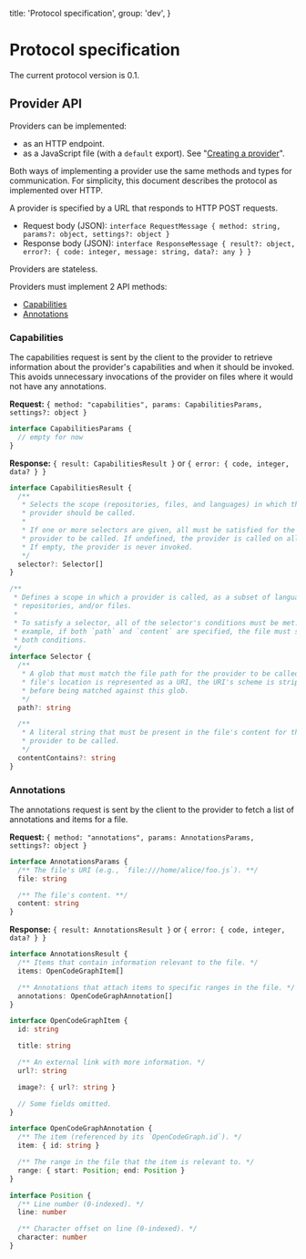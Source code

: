   title: 'Protocol specification',
  group: 'dev',
}

# Protocol specification

The current protocol version is 0.1.

## Provider API

Providers can be implemented:

- as an HTTP endpoint.
- as a JavaScript file (with a `default` export). See "[Creating a provider](creating-a-provider.mdx)".

Both ways of implementing a provider use the same methods and types for communication. For simplicity, this document describes the protocol as implemented over HTTP.

A provider is specified by a URL that responds to HTTP POST requests.

- Request body (JSON): `interface RequestMessage { method: string, params?: object, settings?: object }`
- Response body (JSON): `interface ResponseMessage { result?: object, error?: { code: integer, message: string, data?: any } }`

Providers are stateless.

Providers must implement 2 API methods:

- [Capabilities](#capabilities)
- [Annotations](#annotations)

### Capabilities

The capabilities request is sent by the client to the provider to retrieve information about the provider's capabilities and when it should be invoked. This avoids unnecessary invocations of the provider on files where it would not have any annotations.

**Request:** `{ method: "capabilities", params: CapabilitiesParams, settings?: object }`

```typescript
interface CapabilitiesParams {
  // empty for now
}
```

**Response:** `{ result: CapabilitiesResult }` or `{ error: { code, integer, data? } }`

```typescript
interface CapabilitiesResult {
  /**
   * Selects the scope (repositories, files, and languages) in which this
   * provider should be called.
   *
   * If one or more selectors are given, all must be satisfied for the
   * provider to be called. If undefined, the provider is called on all files.
   * If empty, the provider is never invoked.
   */
  selector?: Selector[]
}

/**
 * Defines a scope in which a provider is called, as a subset of languages,
 * repositories, and/or files.
 *
 * To satisfy a selector, all of the selector's conditions must be met. For
 * example, if both `path` and `content` are specified, the file must satisfy
 * both conditions.
 */
interface Selector {
  /**
   * A glob that must match the file path for the provider to be called. If the
   * file's location is represented as a URI, the URI's scheme is stripped
   * before being matched against this glob.
   */
  path?: string

  /**
   * A literal string that must be present in the file's content for the
   * provider to be called.
   */
  contentContains?: string
}
```

### Annotations

The annotations request is sent by the client to the provider to fetch a list of annotations and items for a file.

**Request:** `{ method: "annotations", params: AnnotationsParams, settings?: object }`

```typescript
interface AnnotationsParams {
  /** The file's URI (e.g., `file:///home/alice/foo.js`). **/
  file: string

  /** The file's content. **/
  content: string
}
```

**Response:** `{ result: AnnotationsResult }` or `{ error: { code, integer, data? } }`

```typescript
interface AnnotationsResult {
  /** Items that contain information relevant to the file. */
  items: OpenCodeGraphItem[]

  /** Annotations that attach items to specific ranges in the file. */
  annotations: OpenCodeGraphAnnotation[]
}

interface OpenCodeGraphItem {
  id: string

  title: string

  /** An external link with more information. */
  url?: string

  image?: { url?: string }

  // Some fields omitted.
}

interface OpenCodeGraphAnnotation {
  /** The item (referenced by its `OpenCodeGraph.id`). */
  item: { id: string }

  /** The range in the file that the item is relevant to. */
  range: { start: Position; end: Position }
}

interface Position {
  /** Line number (0-indexed). */
  line: number

  /** Character offset on line (0-indexed). */
  character: number
}
```
